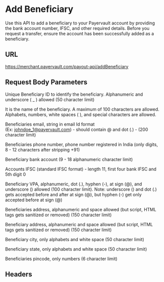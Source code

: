 # Add Beneficiary

Use this API to add a beneficiary to your Payervault account by providing the bank account number, IFSC, and other required details. Before you request a transfer, ensure the account has been successfully added as a beneficiary.

## URL

<POSTBadge/>    https://merchant.payervault.com/payout-api/addBeneficiary

## Request Body Parameters

<BodyParams feild="beneId" type="string" isRequired={true}/>

Unique Beneficiary ID to identify the beneficiary. Alphanumeric and underscore ( _ ) allowed (50 character limit)

<BodyParams feild="name" type="string" isRequired={true}/>

It is the name of the beneficiary. A maximum of 100 characters are allowed. Alphabets, numbers, white spaces ( ), and special characters are allowed.

<BodyParams feild="email" type="string" isRequired={true}/>

Beneficiaries email, string in email Id format (Ex: [johndoe_1@payervault.com](mailto:johndoe_1@cashfree.com)) - should contain @ and dot (.) - (200 character limit)

<BodyParams feild="phone" type="string" isRequired={true}/>

Beneficiaries phone number, phone number registered in India (only digits, 8 - 12 characters after stripping +91)

<BodyParams feild="bankAccount" type="string" isRequired={false}/>

Beneficiary bank account (9 - 18 alphanumeric character limit)

<BodyParams feild="ifsc" type="string" isRequired={false}/>

Accounts IFSC (standard IFSC format) - length 11, first four bank IFSC and 5th digit 0

<BodyParams feild="vpa" type="string" isRequired={false}/>

Beneficiary VPA, alphanumeric, dot (.), hyphen (-), at sign (@), and underscore () allowed (100 character limit). Note: underscore () and dot (.) gets accepted before and after at sign (@), but hyphen (-) get only accepted before at sign (@)

<BodyParams feild="address1" type="string" isRequired={true}/>

Beneficiaries address, alphanumeric and space allowed (but script, HTML tags gets sanitized or removed) (150 character limit)

<BodyParams feild="address2" type="string" isRequired={false}/>

Beneficiary address, alphanumeric and space allowed (but script, HTML tags gets sanitized or removed) (150 character limit)

<BodyParams feild="city" type="string" isRequired={false}/>

Beneficiary city, only alphabets and white space (50 character limit)

<BodyParams feild="state" type="string" isRequired={false}/>

Beneficiary state, only alphabets and white space (50 character limit)

<BodyParams feild="pincode" type="string" isRequired={false}/>

Beneficiaries pincode, only numbers (6 character limit)

## Headers

<IdAndSecTable/>